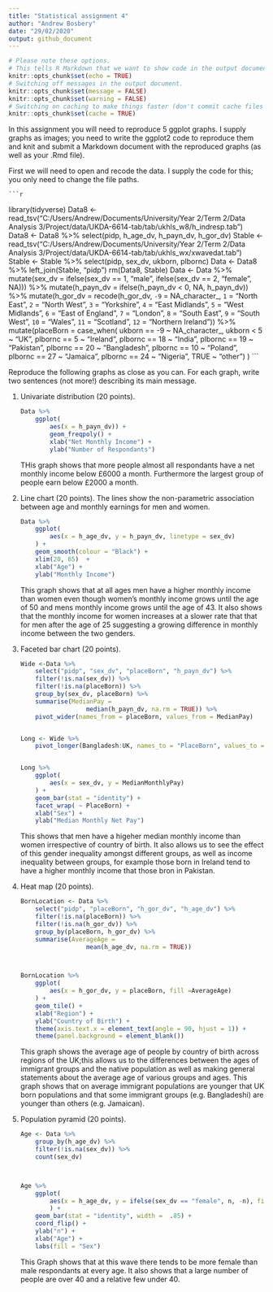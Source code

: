 ```yaml
---
title: "Statistical assignment 4"
author: "Andrew Bosbery"
date: "29/02/2020"
output: github_document
---
```


```r
# Please note these options.
# This tells R Markdown that we want to show code in the output document.
knitr::opts_chunk$set(echo = TRUE)
# Switching off messages in the output document. 
knitr::opts_chunk$set(message = FALSE)
knitr::opts_chunk$set(warning = FALSE)
# Switching on caching to make things faster (don't commit cache files on Github).
knitr::opts_chunk$set(cache = TRUE)
```

In this assignment you will need to reproduce 5 ggplot graphs. I supply graphs as images; you need to write the ggplot2 code to reproduce them and knit and submit a Markdown document with the reproduced graphs (as well as your .Rmd file).

First we will need to open and recode the data. I supply the code for this; you only need to change the file paths.

    ```r
library(tidyverse)
Data8 <- read_tsv("C:/Users/Andrew/Documents/University/Year 2/Term 2/Data Analysis 3/Project/data/UKDA-6614-tab/tab/ukhls_w8/h_indresp.tab")
Data8 <- Data8 %>%
        select(pidp, h_age_dv, h_payn_dv, h_gor_dv)
Stable <- read_tsv("C:/Users/Andrew/Documents/University/Year 2/Term 2/Data Analysis 3/Project/data/UKDA-6614-tab/tab/ukhls_wx/xwavedat.tab")
Stable <- Stable %>%
        select(pidp, sex_dv, ukborn, plbornc)
Data <- Data8 %>% left_join(Stable, "pidp")
rm(Data8, Stable)
Data <- Data %>%
        mutate(sex_dv = ifelse(sex_dv == 1, "male",
                           ifelse(sex_dv == 2, "female", NA))) %>%
        mutate(h_payn_dv = ifelse(h_payn_dv < 0, NA, h_payn_dv)) %>%
        mutate(h_gor_dv = recode(h_gor_dv,
                         `-9` = NA_character_,
                         `1` = "North East",
                         `2` = "North West",
                         `3` = "Yorkshire",
                         `4` = "East Midlands",
                         `5` = "West Midlands",
                         `6` = "East of England",
                         `7` = "London",
                         `8` = "South East",
                         `9` = "South West",
                         `10` = "Wales",
                         `11` = "Scotland",
                         `12` = "Northern Ireland")) %>%
        mutate(placeBorn = case_when(
                ukborn  == -9 ~ NA_character_,
                ukborn < 5 ~ "UK",
                plbornc == 5 ~ "Ireland",
                plbornc == 18 ~ "India",
                plbornc == 19 ~ "Pakistan",
                plbornc == 20 ~ "Bangladesh",
                plbornc == 10 ~ "Poland",
                plbornc == 27 ~ "Jamaica",
                plbornc == 24 ~ "Nigeria",
                TRUE ~ "other")
        )
    ```

Reproduce the following graphs as close as you can. For each graph, write two sentences (not more!) describing its main message.  

1. Univariate distribution (20 points).

    ```r
    Data %>%
        ggplot(
            aes(x = h_payn_dv)) +
            geom_freqpoly() +
            xlab("Net Monthly Income") +
            ylab("Number of Respondants")
        
        
    ```
    THis graph shows that more people almost all respondants have a net monthly income below £6000 a month. Furthermore the largest group of people earn below £2000 a month.

2. Line chart (20 points). The lines show the non-parametric association between age and monthly earnings for men and women.

    ```r
    Data %>%
        ggplot(
            aes(x = h_age_dv, y = h_payn_dv, linetype = sex_dv)
        ) +
        geom_smooth(colour = "Black") +
        xlim(20, 65)  +
        xlab("Age") +
        ylab("Monthly Income")
    ```
    This graph shows that at all ages men have a higher monthly income than women even though women's monthly income grows until the age of 50 and mens monthly income grows until the age of 43. It also shows that the monthly income for women increases at a slower rate that that for men after the age of 25 suggesting a growing difference in monthly income between the two genders.

3. Faceted bar chart (20 points).

    ```r
    Wide <-Data %>%
        select("pidp", "sex_dv", "placeBorn", "h_payn_dv") %>%
        filter(!is.na(sex_dv)) %>%
        filter(!is.na(placeBorn)) %>%
        group_by(sex_dv, placeBorn) %>%
        summarise(MedianPay =
                      median(h_payn_dv, na.rm = TRUE)) %>%
        pivot_wider(names_from = placeBorn, values_from = MedianPay)
        
        
    Long <- Wide %>%
        pivot_longer(Bangladesh:UK, names_to = "PlaceBorn", values_to = "MedianMonthlyPay")
    
    
    Long %>%
        ggplot(
            aes(x = sex_dv, y = MedianMonthlyPay)
        ) +
        geom_bar(stat = "identity") +
        facet_wrap( ~ PlaceBorn) +
        xlab("Sex") +
        ylab("Median Monthly Net Pay")
    
        
    ```
This shows that men have a higeher median monthly income than women irrespective of country of birth. It also allows us to see the effect of this gender inequality amongst different groups, as well as income inequality between groups, for example those born in Ireland tend to have a higher monthly income that those bron in Pakistan.

4. Heat map (20 points).

    ```r
    BornLocation <- Data %>%
        select("pidp", "placeBorn", "h_gor_dv", "h_age_dv") %>%
        filter(!is.na(placeBorn)) %>%
        filter(!is.na(h_gor_dv)) %>%
        group_by(placeBorn, h_gor_dv) %>%
        summarise(AverageAge =
                      mean(h_age_dv, na.rm = TRUE))
    
    
    
    BornLocation %>%
        ggplot(
            aes(x = h_gor_dv, y = placeBorn, fill =AverageAge)
        ) +
        geom_tile() +
        xlab("Region") +
        ylab("Country of Birth") +
        theme(axis.text.x = element_text(angle = 90, hjust = 1)) +
        theme(panel.background = element_blank())
    
    ```
    This graph shows the average age of people by country of birth across regions of the UK;this allows us to the differences between the ages of immigrant groups and the native population as well as making general statements about the average age of various groups and ages. This graph shows that on average immigrant populations are younger that UK born populations and that some immigrant groups (e.g. Bangladeshi) are younger than others (e.g. Jamaican).

5. Population pyramid (20 points).

    ```r
    Age <- Data %>%
        group_by(h_age_dv) %>%
        filter(!is.na(sex_dv)) %>%
        count(sex_dv)
        
    
    
    Age %>%
        ggplot(
            aes(x = h_age_dv, y = ifelse(sex_dv == "female", n, -n), fill = sex_dv) 
            ) +
        geom_bar(stat = "identity", width =  .85) +
        coord_flip() +
        ylab("n") +
        xlab("Age") +
        labs(fill = "Sex") 
    ```
    This Graph shows that at this wave there tends to be more female than male respondants at every age. It also shows that a large number of people are over 40 and a relative few under 40.